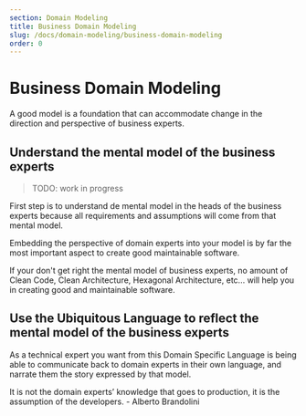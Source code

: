 ```yaml
---
section: Domain Modeling
title: Business Domain Modeling
slug: /docs/domain-modeling/business-domain-modeling
order: 0
---
```


# Business Domain Modeling

<Quote>
    A good model is a foundation that can accommodate change in the direction and perspective of business experts.
</Quote>


## Understand the mental model of the business experts


> TODO: work in progress

First step is to understand de mental model in the heads of the business experts because all requirements and assumptions will come from that mental model.

Embedding the perspective of domain experts into your model is by far the most important aspect to create good maintainable software.

If your don't get right the mental model of business experts, no amount of Clean Code, Clean Architecture, Hexagonal Architecture, etc... will help you in creating good and maintainable software.

## Use the Ubiquitous Language to reflect the mental model of the business experts

As a technical expert you want from this Domain Specific Language is being able to communicate back to domain experts in their own language, and narrate them the story expressed by that model.

<Quote>
    It is not the domain experts’ knowledge that goes to production, it is the assumption of the developers.
    <QuoteAuthor>- Alberto Brandolini</QuoteAuthor>
</Quote>
